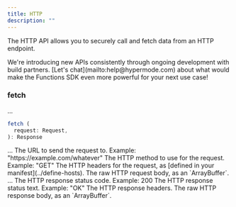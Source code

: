 ```yaml
---
title: HTTP
description: ""
---
```


The HTTP API allows you to securely call and fetch data from an HTTP endpoint.

<Tip>
  We're introducing new APIs consistently through ongoing development with build
  partners. [Let's chat](mailto:help@hypermode.com) about what would make the
  Functions SDK even more powerful for your next use case!
</Tip>

### fetch

...

```TypeScript
fetch (
  request: Request,
): Response
```

<ResponseField name="request" type="Request" required>
  ...
  <Expandable title="properties">
    <ResponseField name="url" type="string">
      The URL to send the request to. Example: "https://example.com/whatever"
    </ResponseField>
    <ResponseField name="method" type="string">
      The HTTP method to use for the request. Example: "GET"
    </ResponseField>
    <ResponseField name="headers" type="Headers">
      The HTTP headers for the request, as [defined in your
      manifest](../define-hosts).
    </ResponseField>
    <ResponseField name="body" type="ArrayBuffer">
      The raw HTTP request body, as an `ArrayBuffer`.
    </ResponseField>
  </Expandable>
</ResponseField>

<ResponseField name="response" type="Response" required>
  ...
  <Expandable title="properties">
    <ResponseField name="status" type="u16">
      The HTTP response status code. Example: 200
    </ResponseField>
    <ResponseField name="statusText" type="string">
      The HTTP response status text. Example: "OK"
    </ResponseField>
    <ResponseField name="headers" type="Headers">
      The HTTP response headers.
    </ResponseField>
    <ResponseField name="body" type="ArrayBuffer">
      The raw HTTP response body, as an `ArrayBuffer`.
    </ResponseField>
  </Expandable>
</ResponseField>
